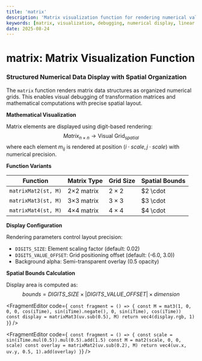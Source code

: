 ```yaml
---
title: 'matrix'
description: 'Matrix visualization function for rendering numerical values with spatial organization'
keywords: [matrix, visualization, debugging, numerical display, linear algebra, structured data]
date: 2025-08-24
---
```



# matrix: Matrix Visualization Function

### Structured Numerical Data Display with Spatial Organization

The `matrix` function renders matrix data structures as organized numerical grids. This enables visual debugging of transformation matrices and mathematical computations with precise spatial layout.

**Mathematical Visualization**

Matrix elements are displayed using digit-based rendering:
$$Matrix_{n \times n} \rightarrow \text{Visual Grid}_{spatial}$$
where each element $m_{ij}$ is rendered at position $(i \cdot scale, j \cdot scale)$ with numerical precision.

**Function Variants**

| Function | Matrix Type | Grid Size | Spatial Bounds |
|----------|-------------|-----------|----------------|
| `matrixMat2(st, M)` | 2×2 matrix | $2 \times 2$ | $2 \cdot |offset|$ |
| `matrixMat3(st, M)` | 3×3 matrix | $3 \times 3$ | $3 \cdot |offset|$ |
| `matrixMat4(st, M)` | 4×4 matrix | $4 \times 4$ | $4 \cdot |offset|$ |

**Display Configuration**

Rendering parameters control layout precision:
- `DIGITS_SIZE`: Element scaling factor (default: 0.02)
- `DIGITS_VALUE_OFFSET`: Grid positioning offset (default: (-6.0, 3.0))
- Background alpha: Semi-transparent overlay (0.5 opacity)

**Spatial Bounds Calculation**

Display area is computed as:
$$bounds = DIGITS\_SIZE \times |DIGITS\_VALUE\_OFFSET| \times dimension$$

<FragmentEditor
code={`
const fragment = () => {
        const M = mat3(1, 0, 0, 0, cos(iTime), sin(iTime).negate(), 0, sin(iTime), cos(iTime))
        const display = matrixMat3(uv.sub(0.5), M)
        return vec4(display.rgb, 1)
}`}
/>

<FragmentEditor
code={`
const fragment = () => {
        const scale = sin(iTime.mul(0.5)).mul(0.5).add(1.5)
        const M = mat2(scale, 0, 0, scale)
        const overlay = matrixMat2(uv.sub(0.2), M)
        return vec4(uv.x, uv.y, 0.5, 1).add(overlay)
}`}
/>